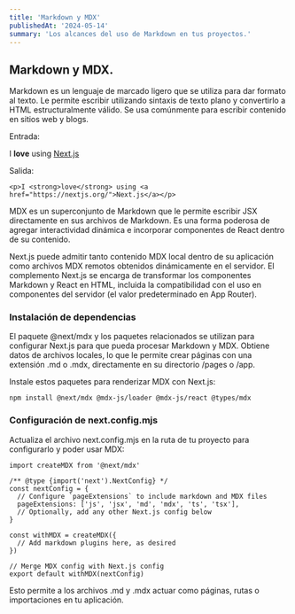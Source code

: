 ```yaml
---
title: 'Markdown y MDX'
publishedAt: '2024-05-14'
summary: 'Los alcances del uso de Markdown en tus proyectos.'
---
```

## Markdown y MDX.

Markdown es un lenguaje de marcado ligero que se utiliza para dar formato al texto. Le permite escribir utilizando sintaxis de texto plano y convertirlo a HTML estructuralmente válido. Se usa comúnmente para escribir contenido en sitios web y blogs.

Entrada:

I **love** using [Next.js](https://nextjs.org/)

Salida: 
```
<p>I <strong>love</strong> using <a href="https://nextjs.org/">Next.js</a></p>
```

MDX es un superconjunto de Markdown que le permite escribir JSX directamente en sus archivos de Markdown. Es una forma poderosa de agregar interactividad dinámica e incorporar componentes de React dentro de su contenido.

Next.js puede admitir tanto contenido MDX local dentro de su aplicación como archivos MDX remotos obtenidos dinámicamente en el servidor. El complemento Next.js se encarga de transformar los componentes Markdown y React en HTML, incluida la compatibilidad con el uso en componentes del servidor (el valor predeterminado en App Router).

### Instalación de dependencias
El paquete @next/mdx y los paquetes relacionados se utilizan para configurar Next.js para que pueda procesar Markdown y MDX. Obtiene datos de archivos locales, lo que le permite crear páginas con una extensión .md o .mdx, directamente en su directorio /pages o /app.

Instale estos paquetes para renderizar MDX con Next.js:
```
npm install @next/mdx @mdx-js/loader @mdx-js/react @types/mdx
```
### Configuración de next.config.mjs
Actualiza el archivo next.config.mjs en la ruta de tu proyecto para configurarlo y poder usar MDX:
```
import createMDX from '@next/mdx'
 
/** @type {import('next').NextConfig} */
const nextConfig = {
  // Configure `pageExtensions` to include markdown and MDX files
  pageExtensions: ['js', 'jsx', 'md', 'mdx', 'ts', 'tsx'],
  // Optionally, add any other Next.js config below
}
 
const withMDX = createMDX({
  // Add markdown plugins here, as desired
})
 
// Merge MDX config with Next.js config
export default withMDX(nextConfig)
```
Esto permite a los archivos .md y .mdx actuar como páginas, rutas o importaciones en tu aplicación.